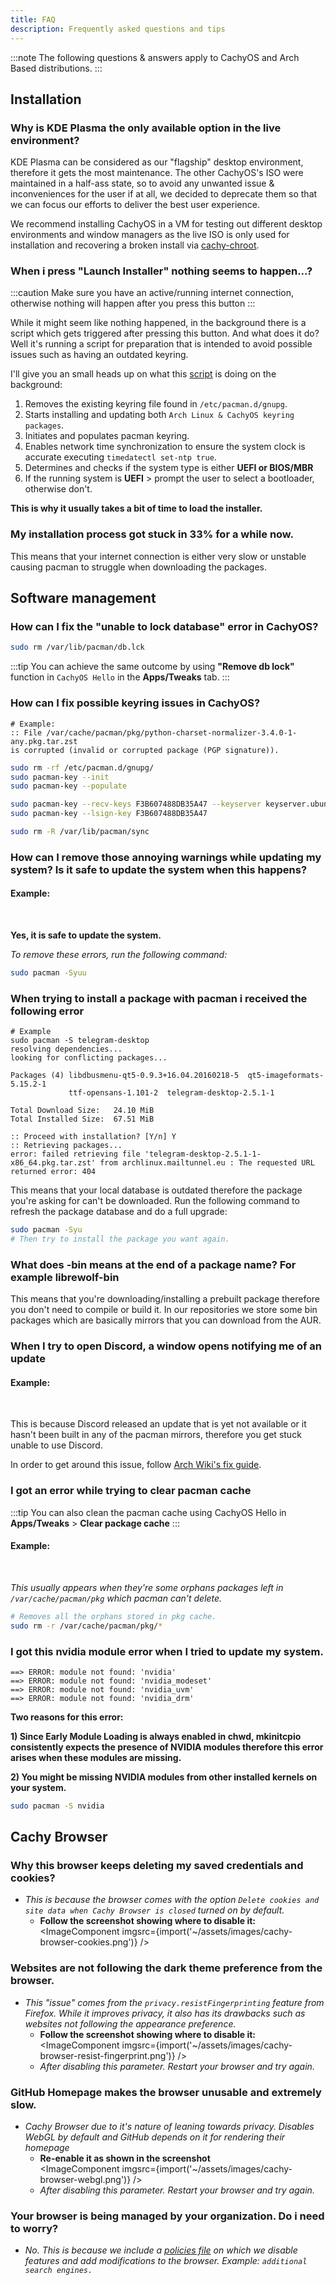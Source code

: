 ```yaml
---
title: FAQ
description: Frequently asked questions and tips
---
```



:::note
The following questions & answers apply to CachyOS and Arch Based distributions.
:::

## Installation

### Why is KDE Plasma the only available option in the live environment?

KDE Plasma can be considered as our "flagship" desktop environment, therefore it gets the most maintenance. The other CachyOS's ISO
were maintained in a half-ass state, so to avoid any unwanted issue & inconveniences for the user if at all, we decided to deprecate them so that we can focus our efforts to deliver
the best user experience.

We recommend installing CachyOS in a VM for testing out different desktop environments and window managers as the live ISO is only
used for installation and recovering a broken install via [cachy-chroot](https://github.com/CachyOS/cachy-chroot).

### When i press "Launch Installer" nothing seems to happen...?

:::caution
Make sure you have an active/running internet connection, otherwise nothing will happen after you press this button
:::

While it might seem like nothing happened, in the background there is a script which gets triggered after pressing this button. And what does it do? Well it's running a script for preparation that is  intended to avoid possible issues such as having an outdated keyring.

I'll give you an small heads up on what this [script](https://github.com/CachyOS/CachyOS-Live-ISO/blob/master/archiso/airootfs/usr/local/bin/calamares-online.sh) is doing on the background:

<Steps>

1. Removes the existing keyring file found in `/etc/pacman.d/gnupg`.
2. Starts installing and updating both `Arch Linux & CachyOS keyring packages`.
3. Initiates and populates pacman keyring.
4. Enables network time synchronization to ensure the system clock is accurate executing `timedatectl set-ntp true`.
5. Determines and checks if the system type is either **UEFI or BIOS/MBR**
6. If the running system is **UEFI** > prompt the user to select a bootloader, otherwise don't.

</Steps>

**This is why it usually takes a bit of time to load the installer.**

### My installation process got stuck in 33% for a while now.

This means that your internet connection is either very slow or unstable causing pacman to struggle when downloading the packages.

## Software management

### How can I fix the "unable to lock database" error in CachyOS?
```sh
sudo rm /var/lib/pacman/db.lck
```
:::tip
You can achieve the same outcome by using **"Remove db lock"** function in `CachyOS Hello` in the **Apps/Tweaks** tab.
:::

### How can I fix possible keyring issues in CachyOS?

```text
# Example:
:: File /var/cache/pacman/pkg/python-charset-normalizer-3.4.0-1-any.pkg.tar.zst
is corrupted (invalid or corrupted package (PGP signature)).
```

```sh title='Run the following commands'
sudo rm -rf /etc/pacman.d/gnupg/
sudo pacman-key --init
sudo pacman-key --populate

sudo pacman-key --recv-keys F3B607488DB35A47 --keyserver keyserver.ubuntu.com
sudo pacman-key --lsign-key F3B607488DB35A47

sudo rm -R /var/lib/pacman/sync
```

### How can I remove those annoying warnings while updating my system? Is it safe to update the system when this happens?

#### Example:

<br />
<ImageComponent imgsrc={import('~/assets/images/update-warnings.png')} />

**Yes, it is safe to update the system.**

*To remove these errors, run the following command:*
```sh
sudo pacman -Syuu
```

### When trying to install a package with pacman i received the following error

```text
# Example
sudo pacman -S telegram-desktop
resolving dependencies...
looking for conflicting packages...

Packages (4) libdbusmenu-qt5-0.9.3+16.04.20160218-5  qt5-imageformats-5.15.2-1
             ttf-opensans-1.101-2  telegram-desktop-2.5.1-1

Total Download Size:   24.10 MiB
Total Installed Size:  67.51 MiB

:: Proceed with installation? [Y/n] Y
:: Retrieving packages...
error: failed retrieving file 'telegram-desktop-2.5.1-1-x86_64.pkg.tar.zst' from archlinux.mailtunnel.eu : The requested URL returned error: 404
```

This means that your local database is outdated therefore the package you're asking for can't be downloaded. Run the following command to refresh the package database and do a full upgrade:

```sh
sudo pacman -Syu
# Then try to install the package you want again.
```

### What does -bin means at the end of a package name? For example librewolf-bin

This means that you're downloading/installing a prebuilt package therefore you don't need to compile or build it.
In our repositories we store some bin packages which are basically mirrors that you can download from the AUR.

### When I try to open Discord, a window opens notifying me of an update

#### Example:

<br />
<ImageComponent imgsrc={import('~/assets/images/discord-update.png')} />

This is because Discord released an update that is yet not available or it hasn't been built in any of the pacman mirrors, therefore you get stuck
unable to use Discord.

In order to get around this issue, follow [Arch Wiki's fix guide](<https://wiki.archlinux.org/title/Discord#Discord_asks_for_an_update_not_yet_available_in_the_repository>).


### I got an error while trying to clear pacman cache

:::tip
You can also clean the pacman cache using CachyOS Hello in **Apps/Tweaks** > **Clear package cache**
:::

#### Example:

<br />
<ImageComponent imgsrc={import('~/assets/images/pacman-cache-error.png')} />

*This usually appears when they're some orphans packages left in `/var/cache/pacman/pkg` which pacman can't delete.*

```sh title='Run the following command to fix it'
# Removes all the orphans stored in pkg cache.
sudo rm -r /var/cache/pacman/pkg/*
```

### I got this nvidia module error when I tried to update my system.

```text
==> ERROR: module not found: 'nvidia'
==> ERROR: module not found: 'nvidia_modeset'
==> ERROR: module not found: 'nvidia_uvm'
==> ERROR: module not found: 'nvidia_drm'
```

**Two reasons for this error:**

**1) Since Early Module Loading is always enabled in chwd, mkinitcpio consistently expects the presence of NVIDIA modules therefore this error arises when these modules are missing.**

**2) You might be missing NVIDIA modules from other installed kernels on your system.**

```sh title='Install the following package to fix this error'
sudo pacman -S nvidia
```

## Cachy Browser

### Why this browser keeps deleting my saved credentials and cookies?

- *This is because the browser comes with the option `Delete cookies and site data when Cachy Browser is closed` turned on by default.*
  - **Follow the screenshot showing where to disable it:**
    <br />
    <ImageComponent imgsrc={import('~/assets/images/cachy-browser-cookies.png')} />

### Websites are not following the dark theme preference from the browser.

- *This "issue" comes from the `privacy.resistFingerprinting` feature from Firefox. While it improves privacy, it also has its drawbacks such as websites not following the appearance preference.*
  - **Follow the screenshot showing where to disable it:**
    <br />
    <ImageComponent imgsrc={import('~/assets/images/cachy-browser-resist-fingerprint.png')} />
  - *After disabling this parameter. Restart your browser and try again.*

### GitHub Homepage makes the browser unusable and extremely slow.

- *Cachy Browser due to it's nature of leaning towards privacy. Disables WebGL by default and GitHub depends on it for rendering their homepage*
  - **Re-enable it as shown in the screenshot**
    <br />
    <ImageComponent imgsrc={import('~/assets/images/cachy-browser-webgl.png')} />
  - *After disabling this parameter. Restart your browser and try again.*

### Your browser is being managed by your organization. Do i need to worry?

- *No. This is because we include a [policies file](https://github.com/CachyOS/CachyOS-Browser-Settings/blob/master/distribution/policies.json) on which we disable features and add modifications to the browser. Example: `additional search engines.`*
